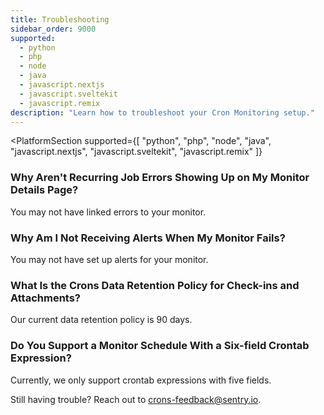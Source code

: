```yaml
---
title: Troubleshooting
sidebar_order: 9000
supported:
  - python
  - php
  - node
  - java
  - javascript.nextjs
  - javascript.sveltekit
  - javascript.remix
description: "Learn how to troubleshoot your Cron Monitoring setup."
---
```


<PlatformSection
  supported={[
    "python",
    "php",
    "node",
    "java",
    "javascript.nextjs",
    "javascript.sveltekit",
    "javascript.remix"
  ]}
>

<PlatformContent includePath="crons/troubleshooting" />

### Why Aren't Recurring Job Errors Showing Up on My Monitor Details Page?

You may not have <PlatformLink to="/crons/#connecting-errors-to-cron-monitors">linked errors to your monitor</PlatformLink>.

### Why Am I Not Receiving Alerts When My Monitor Fails?

You may not have <PlatformLink to="/crons/#alerts">set up alerts for your monitor</PlatformLink>.

</PlatformSection>

### What Is the Crons Data Retention Policy for Check-ins and Attachments?

Our current data retention policy is 90 days.

### Do You Support a Monitor Schedule With a Six-field Crontab Expression?

Currently, we only support crontab expressions with five fields.

Still having trouble? Reach out to [crons-feedback@sentry.io](mailto:crons-feedback@sentry.io).
